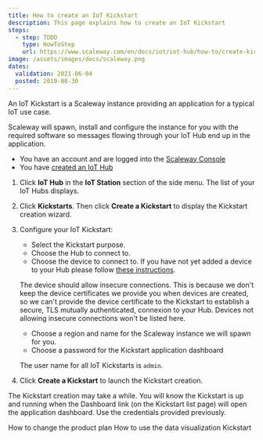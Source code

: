 ```yaml
---
title: How to create an IoT Kickstart
description: This page explains how to create an IoT Kickstart
steps:
  - step: TODO
    type: HowToStep
    url: https://www.scaleway.com/en/docs/iot/iot-hub/how-to/create-kickstart/
image: /assets/images/docs/scaleway.png
dates:
  validation: 2021-06-04
  posted: 2019-08-30
---
```


An IoT Kickstart is a Scaleway instance providing an application for a typical IoT use case.

Scaleway will spawn, install and configure the instance for you with the required software so messages flowing through your IoT Hub end up in the application.

<Message type="requirement">

- You have an account and are logged into the [Scaleway Console](https://console.scaleway.com)
- You have [created an IoT Hub](/iot/iot-hub/how-to/create-hub)

</Message>

1. Click **IoT Hub** in the **IoT Station** section of the side menu. The list of your IoT Hubs displays.

2. Click **Kickstarts**. Then click **Create a Kickstart** to display the Kickstart creation wizard. 

3. Configure your IoT Kickstart: 

    - Select the Kickstart purpose.
    - Choose the Hub to connect to.
    - Choose the device to connect to. If you have not yet added a device to your Hub please follow [these instructions](/iot/iot-hub/how-to/add-device).

    <Message type="note">

      The device should allow insecure connections. This is because we don't keep the device certificates we provide you when devices are created, so we can't provide the device certificate to the Kickstart to establish a secure, TLS mutually authenticated, connexion to your Hub. Devices not allowing insecure connections won't be listed here.

    </Message>

    - Choose a region and name for the Scaleway instance we will spawn for you.
    - Choose a password for the Kickstart application dashboard
    
    <Message type="note">

      The user name for all IoT Kickstarts is `admin`.

    </Message>

4. Click **Create a Kickstart** to launch the Kickstart creation. 

<Message type="tip">

The Kickstart creation may take a while. You will know the Kickstart is up and running when the Dashboard link (on the Kickstart list page) will open the application dashboard. Use the credentials provided previously.

</Message>

<Navigation title="See Also">
  <PreviousButton to="/iot/iot-hub/how-to/change-plan/">How to change the product plan</PreviousButton>
  <NextButton to="/iot/iot-hub/how-to/use-dataviz-kickstart/">How to use the data visualization Kickstart</NextButton>
</Navigation>
